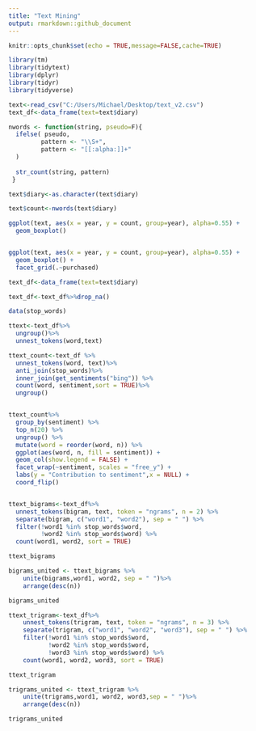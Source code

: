 ```yaml
---
title: "Text Mining"
output: rmarkdown::github_document
---
```


```r
knitr::opts_chunk$set(echo = TRUE,message=FALSE,cache=TRUE)
```

```r
library(tm)
library(tidytext)
library(dplyr)
library(tidyr)
library(tidyverse)


```


```r
text<-read_csv("C:/Users/Michael/Desktop/text_v2.csv")
text_df<-data_frame(text=text$diary)

```


```r

nwords <- function(string, pseudo=F){
  ifelse( pseudo,
         pattern <- "\\S+",
         pattern <- "[[:alpha:]]+"
  )
  
  str_count(string, pattern)
 }

text$diary<-as.character(text$diary)

text$count<-nwords(text$diary)
```


```r
ggplot(text, aes(x = year, y = count, group=year), alpha=0.55) +
  geom_boxplot()


ggplot(text, aes(x = year, y = count, group=year), alpha=0.55) +
  geom_boxplot() +
  facet_grid(.~purchased)
```

```r
text_df<-data_frame(text=text$diary)

text_df<-text_df%>%drop_na()

data(stop_words)

ttext<-text_df%>%
  ungroup()%>%
  unnest_tokens(word,text)

ttext_count<-text_df %>%
  unnest_tokens(word, text)%>%
  anti_join(stop_words)%>%
  inner_join(get_sentiments("bing")) %>%
  count(word, sentiment,sort = TRUE)%>%
  ungroup()


ttext_count%>%
  group_by(sentiment) %>%
  top_n(20) %>%
  ungroup() %>%
  mutate(word = reorder(word, n)) %>%
  ggplot(aes(word, n, fill = sentiment)) +
  geom_col(show.legend = FALSE) +
  facet_wrap(~sentiment, scales = "free_y") +
  labs(y = "Contribution to sentiment",x = NULL) +
  coord_flip()


ttext_bigrams<-text_df%>%
  unnest_tokens(bigram, text, token = "ngrams", n = 2) %>%
  separate(bigram, c("word1", "word2"), sep = " ") %>%
  filter(!word1 %in% stop_words$word,
         !word2 %in% stop_words$word) %>%
  count(word1, word2, sort = TRUE)

ttext_bigrams

bigrams_united <- ttext_bigrams %>%
    unite(bigrams,word1, word2, sep = " ")%>%
    arrange(desc(n))

bigrams_united

ttext_trigram<-text_df%>%
    unnest_tokens(trigram, text, token = "ngrams", n = 3) %>%
    separate(trigram, c("word1", "word2", "word3"), sep = " ") %>%
    filter(!word1 %in% stop_words$word,
           !word2 %in% stop_words$word,
           !word3 %in% stop_words$word) %>%
    count(word1, word2, word3, sort = TRUE)

ttext_trigram

trigrams_united <- ttext_trigram %>%
    unite(trigrams,word1, word2, word3,sep = " ")%>%
    arrange(desc(n))

trigrams_united
```

